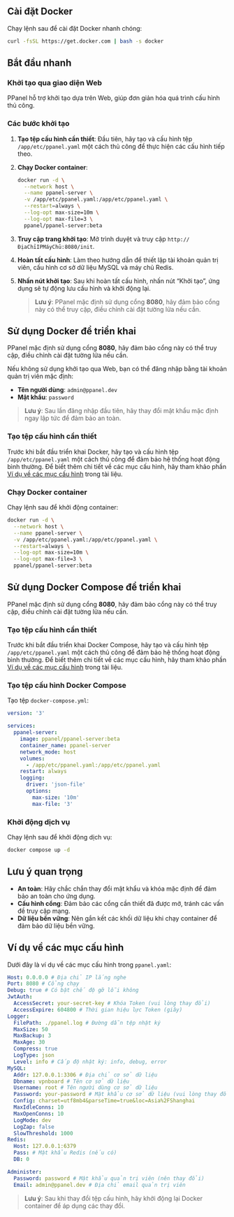 ## Cài đặt Docker

Chạy lệnh sau để cài đặt Docker nhanh chóng:

```sh
curl -fsSL https://get.docker.com | bash -s docker
```

## Bắt đầu nhanh

### Khởi tạo qua giao diện Web

PPanel hỗ trợ khởi tạo dựa trên Web, giúp đơn giản hóa quá trình cấu hình thủ công.

### Các bước khởi tạo

1. **Tạo tệp cấu hình cần thiết**: Đầu tiên, hãy tạo và cấu hình tệp `/app/etc/ppanel.yaml` một cách thủ công để thực hiện các cấu hình tiếp theo.

2. **Chạy Docker container**:

   ```sh
   docker run -d \
     --network host \
     --name ppanel-server \
     -v /app/etc/ppanel.yaml:/app/etc/ppanel.yaml \
     --restart=always \
     --log-opt max-size=10m \
     --log-opt max-file=3 \
     ppanel/ppanel-server:beta
   ```

3. **Truy cập trang khởi tạo**: Mở trình duyệt và truy cập `http://ĐịaChỉIPMáyChủ:8080/init`.

4. **Hoàn tất cấu hình**: Làm theo hướng dẫn để thiết lập tài khoản quản trị viên, cấu hình cơ sở dữ liệu MySQL và máy chủ Redis.

5. **Nhấn nút khởi tạo**: Sau khi hoàn tất cấu hình, nhấn nút “Khởi tạo”, ứng dụng sẽ tự động lưu cấu hình và khởi động lại.

   > **Lưu ý**: PPanel mặc định sử dụng cổng **8080**, hãy đảm bảo cổng này có thể truy cập, điều chỉnh cài đặt tường lửa nếu cần.

## Sử dụng Docker để triển khai

PPanel mặc định sử dụng cổng **8080**, hãy đảm bảo cổng này có thể truy cập, điều chỉnh cài đặt tường lửa nếu cần.

Nếu không sử dụng khởi tạo qua Web, bạn có thể đăng nhập bằng tài khoản quản trị viên mặc định:

- **Tên người dùng**: `admin@ppanel.dev`
- **Mật khẩu**: `password`

> **Lưu ý**: Sau lần đăng nhập đầu tiên, hãy thay đổi mật khẩu mặc định ngay lập tức để đảm bảo an toàn.

### Tạo tệp cấu hình cần thiết

Trước khi bắt đầu triển khai Docker, hãy tạo và cấu hình tệp `/app/etc/ppanel.yaml` một cách thủ công để đảm bảo hệ thống hoạt động bình thường. Để biết thêm chi tiết về các mục cấu hình, hãy tham khảo phần [Ví dụ về các mục cấu hình](#ví-dụ-về-các-mục-cấu-hình) trong tài liệu.

### Chạy Docker container

Chạy lệnh sau để khởi động container:

```sh
docker run -d \
  --network host \
  --name ppanel-server \
  -v /app/etc/ppanel.yaml:/app/etc/ppanel.yaml \
  --restart=always \
  --log-opt max-size=10m \
  --log-opt max-file=3 \
  ppanel/ppanel-server:beta
```

## Sử dụng Docker Compose để triển khai

PPanel mặc định sử dụng cổng **8080**, hãy đảm bảo cổng này có thể truy cập, điều chỉnh cài đặt tường lửa nếu cần.

### Tạo tệp cấu hình cần thiết

Trước khi bắt đầu triển khai Docker Compose, hãy tạo và cấu hình tệp `/app/etc/ppanel.yaml` một cách thủ công để đảm bảo hệ thống hoạt động bình thường. Để biết thêm chi tiết về các mục cấu hình, hãy tham khảo phần [Ví dụ về các mục cấu hình](#ví-dụ-về-các-mục-cấu-hình) trong tài liệu.

### Tạo tệp cấu hình Docker Compose

Tạo tệp `docker-compose.yml`:

```yaml
version: '3'

services:
  ppanel-server:
    image: ppanel/ppanel-server:beta
    container_name: ppanel-server
    network_mode: host
    volumes:
      - /app/etc/ppanel.yaml:/app/etc/ppanel.yaml
    restart: always
    logging:
      driver: 'json-file'
      options:
        max-size: '10m'
        max-file: '3'
```

### Khởi động dịch vụ

Chạy lệnh sau để khởi động dịch vụ:

```sh
docker compose up -d
```

## Lưu ý quan trọng

- **An toàn**: Hãy chắc chắn thay đổi mật khẩu và khóa mặc định để đảm bảo an toàn cho ứng dụng.
- **Cấu hình cổng**: Đảm bảo các cổng cần thiết đã được mở, tránh các vấn đề truy cập mạng.
- **Dữ liệu bền vững**: Nên gắn kết các khối dữ liệu khi chạy container để đảm bảo dữ liệu bền vững.

## Ví dụ về các mục cấu hình

Dưới đây là ví dụ về các mục cấu hình trong `ppanel.yaml`:

```yaml
Host: 0.0.0.0 # Địa chỉ IP lắng nghe
Port: 8080 # Cổng chạy
Debug: true # Có bật chế độ gỡ lỗi không
JwtAuth:
  AccessSecret: your-secret-key # Khóa Token (vui lòng thay đổi)
  AccessExpire: 604800 # Thời gian hiệu lực Token (giây)
Logger:
  FilePath: ./ppanel.log # Đường dẫn tệp nhật ký
  MaxSize: 50
  MaxBackup: 3
  MaxAge: 30
  Compress: true
  LogType: json
  Level: info # Cấp độ nhật ký: info, debug, error
MySQL:
  Addr: 127.0.0.1:3306 # Địa chỉ cơ sở dữ liệu
  Dbname: vpnboard # Tên cơ sở dữ liệu
  Username: root # Tên người dùng cơ sở dữ liệu
  Password: your-password # Mật khẩu cơ sở dữ liệu (vui lòng thay đổi)
  Config: charset=utf8mb4&parseTime=true&loc=Asia%2FShanghai
  MaxIdleConns: 10
  MaxOpenConns: 10
  LogMode: dev
  LogZap: false
  SlowThreshold: 1000
Redis:
  Host: 127.0.0.1:6379
  Pass: # Mật khẩu Redis (nếu có)
  DB: 0

Administer:
  Password: password # Mật khẩu quản trị viên (nên thay đổi)
  Email: admin@ppanel.dev # Địa chỉ email quản trị viên
```

> **Lưu ý**: Sau khi thay đổi tệp cấu hình, hãy khởi động lại Docker container để áp dụng các thay đổi.


<Giscus />
